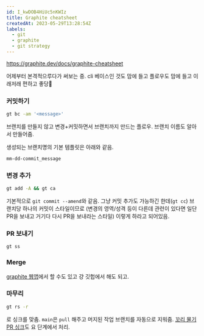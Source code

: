 ```yaml
---
id: I_kwDOB4HiUc5nKWIz
title: Graphite cheatsheet
createdAt: 2023-05-29T13:28:54Z
labels:
  - git
  - graphite
  - git strategy
---
```


https://graphite.dev/docs/graphite-cheatsheet

어제부터 본격적으루다가 써보는 중. cli 베이스인 것도 맘에 들고 플로우도 맘에 들고 이래저래 편하고 좋당🖤

### 커밋하기

```bash
gt bc -am '<message>'
```

브랜치를 만들지 않고 변경+커밋하면서 브랜치까지 만드는 플로우. 브랜치 이름도 알아서 만들어줌.

생성되는 브랜치명의 기본 템플릿은 아래와 같음.

```bash
mm-dd-commit_message
```

### 변경 추가

```bash
gt add -A && gt ca
```

기본적으로 `git commit --amend`와 같음. 그냥 커밋 추가도 가능하긴 한데(`gt cc`) 브랜치당 하나의 커밋이 스타일이므로 (변경의 영역/성격 등이 다른데 관련이 있다면 일단 PR을 보내고 거기다 다시 PR을 보내라는 스타일) 이렇게 하라고 되어있음.

### PR 보내기

```bash
gt ss
```

### Merge

[graphite 웹앱](https://app.graphite.dev/)에서 할 수도 있고 걍 깃헙에서 해도 되고.

### 마무리

```bash
gt rs -r
```

로 싱크를 맞춤. `main`은 `pull` 해주고 머지된 작업 브랜치를 자동으로 지워줌. [꼬리 물기 PR 싱크](https://www.datocms-assets.com/85246/1675143775-spaces_xoai64ppyv01e9qy1zde_uploads_git-blob-d7a2063ffd63c1cd75e292399cbdb6b0d059d12a_05-first-pr-approved.png?fm=webp)도 요 단계에서 처리.
